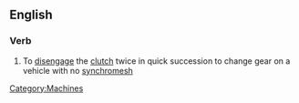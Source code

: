 ==English==

===Verb===
{{en-verb|double-declutch|es}}

#To [[disengage]] the [[clutch]] twice in quick succession to change gear on a vehicle with no [[synchromesh]]

[[Category:Machines]]